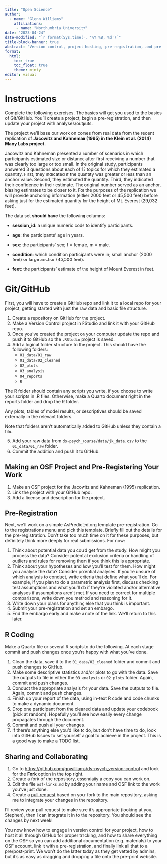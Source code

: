 ```yaml
---
title: "Open Science"
author: 
  - name: "Glenn Williams"
    affiliations: 
     - name: "Northumbria University"
date: "2023-04-24"
date-modified: "`r format(Sys.time(), '%Y %B, %d')`"
title-block-banner: true
abstract: "Version control, project hosting, pre-registration, and pre-prints."
format: 
  html:
    toc: true
    toc_float: true
    theme: minty
editor: visual
---
```


# Instructions

Complete the following exercises. The basics will get you used to the basics of Git/GitHub. You'll create a project, begin a pre-registration, and then update your project with analyses/outputs.

The project we'll base our work on comes from real data from the recent replication of **Jacowitz and Kahneman (1995) in the Klein et al. (2014) Many Labs project.**

Jacowitz and Kahneman presented a number of scenarios in which participants estimated size or distance after first receiving a number that was clearly too large or too small. In the original study, participants answered 3 questions about each of 15 topics for which they estimated a quantity. First, they indicated if the quantity was greater or less than an anchor value. Second, they estimated the quantity. Third, they indicated their confidence in their estimate. The original number served as an anchor, biasing estimates to be closer to it. For the purposes of the replication we will provide anchoring information (either 2000 feet or 45,500 feet) before asking just for the estimated quantity for the height of Mt. Everest (29,032 feet).

The data set **should have** the following columns:

-   **session_id**: a unique numeric code to identify participants.

-   **age**: the participants' age in years.

-   **sex**: the participants' sex; f = female, m = male.

-   **condition**: which condition participants were in; small anchor (2000 feet) or large anchor (45,500 feet).

-   **feet**: the participants' estimate of the height of Mount Everest in feet.

# Git/GitHub

First, you will have to create a GitHub repo and link it to a local repo for your project, getting started with just the raw data and basic file structure.

1.  Create a repository on GitHub for the project.
2.  Make a Version Control project in RStudio and link it with your GitHub repo.
3.  Once you've created the project on your computer update the repo and push it to GitHub so the `.RStudio` project is saved.
4.  Add a logical folder structure to the project. This should have the following folders:
    -   `01_data/01_raw`
    -   `01_data/02_cleaned`
    -   `02_plots`
    -   `03_analysis`
    -   `04_reports`
    -   `R`

The R folder should contain any scripts you write, if you choose to write your scripts in .R files. Otherwise, make a Quarto document right in the reports folder and drop the R folder.

Any plots, tables of model results, or descriptives should be saved externally in the relevant folders.

Note that folders aren't automatically added to GitHub unless they contain a file.

5.  Add your raw data from `ds-psych_course/data/jk_data.csv` to the `01_data/01_raw` folder.
6.  Commit the addition and push it to GitHub.

## Making an OSF Project and Pre-Registering Your Work

1.  Make an OSF project for the Jacowitz and Kahneman (1995) replication.
2.  Link the project with your GitHub repo.
3.  Add a license and description for the project.

## Pre-Registration

Next, we'll work on a simple AsPredicted.org template pre-registration. Go to the registrations menu and pick this template. Briefly fill out the details for the pre-registration. Don't take too much time on it for these purposes, but definitely think more deeply for real submissions. For now:

1.  Think about potential data you could get from the study. How might you process the data? Consider potential exclusion criteria or handling of outliers and rules for removing them if you think this is appropriate.
2.  Think about your hypotheses and how you'll test for them. How might you analyse the data? Consider potential analyses. If you're unsure of which analysis to conduct, write criteria that define what you'll do. For example, if you plan to do a parametric analysis first, discuss checking test assumptions and what you'll do if they're violated and/or alternative analyses if assumptions aren't met. If you need to correct for multiple comparisons, write down you method and reasoning for it.
3.  Write down your plans for anything else that you think is important.
4.  Submit your pre-registration and set an embargo.
5.  End the embargo early and make a note of the link. We'll return to this later.

## R Coding

Make a Quarto file or several R scripts to do the following. At each stage commit and push changes once you're happy with what you've done.

1.  Clean the data, save it to the `01_data/02_cleaned` folder and commit and push changes to GitHub.
2.  Make some descriptive statistics and/or plots to go with the data. Save the outputs to file in either the `03_analysis` or `02_plots` folder. Again, commit and push changes.
3.  Conduct the appropriate analysis for your data. Save the outputs to file. Again, commit and push changes.
4.  Finish up your report of the data, using in-text R code and code chunks to make a dynamic document.
5.  Drop one participant from the cleaned data and update your codebook (pick at random). Hopefully you'll see how easily every change propagates through the document.
6.  Commit and push all your changes.
7.  If there's anything else you'd like to do, but don't have time to do, look into GitHub Issues to set yourself a goal to achieve in the project. This is a good way to make a TODO list.

## Sharing and Collaborating

1.  Go to <https://github.com/gpwilliams/ds-psych_version-control> and look for the **Fork** option in the top right.
2.  Create a fork of the repository, essentially a copy you can work on.
3.  Edit the file `osf-links.md` by adding your name and OSF link to the work you've just done.
4.  Create a [pull request](https://docs.github.com/en/pull-requests/collaborating-with-pull-requests/proposing-changes-to-your-work-with-pull-requests/about-pull-requests) based on your fork to the main repository, asking me to integrate your changes in the repository.

I'll review your pull request to make sure it's appropriate (looking at you, Stephen), then I can integrate it in to the repository. You should see the changes by next week!

You now know how to engage in version control for your project, how to host it all through GitHub for proper tracking, and how to share everything on the OSF so you can add additional documentation (e.g. materials) to your OSF account, link it with a pre-registration, and finally link all that to a pre/post-print. We won't do the latter today as they get vetted by admins, but it's as easy as dragging and dropping a file onto the pre-print website.

